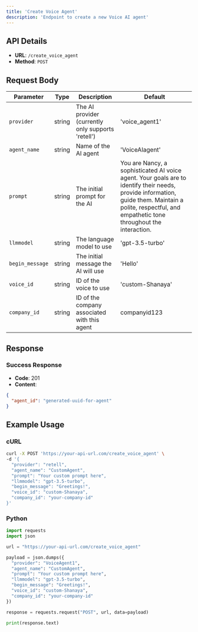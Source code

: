 ```yaml
---
title: 'Create Voice Agent'
description: 'Endpoint to create a new Voice AI agent'
---
```



## API Details

- **URL**: `/create_voice_agent`
- **Method**: `POST`

## Request Body

| Parameter | Type | Description | Default |
|-----------|------|-------------|---------|
| `provider` | string | The AI provider (currently only supports 'retell') | 'voice_agent1' |
| `agent_name` | string | Name of the AI agent | 'VoiceAIagent' |
| `prompt` | string | The initial prompt for the AI | You are Nancy, a sophisticated AI voice agent. Your goals are to identify their needs, provide information, guide them. Maintain a polite, respectful, and empathetic tone throughout the interaction. |
| `llmmodel` | string | The language model to use | 'gpt-3.5-turbo' |
| `begin_message` | string | The initial message the AI will use | 'Hello' |
| `voice_id` | string | ID of the voice to use | 'custom-Shanaya' |
| `company_id` | string | ID of the company associated with this agent | companyid123 |


## Response

### Success Response

- **Code**: 201
- **Content**: 
```json
{
  "agent_id": "generated-uuid-for-agent"
}
```

## Example Usage

### cURL

```bash
curl -X POST 'https://your-api-url.com/create_voice_agent' \
-d '{
  "provider": "retell",
  "agent_name": "CustomAgent",
  "prompt": "Your custom prompt here",
  "llmmodel": "gpt-3.5-turbo",
  "begin_message": "Greetings!",
  "voice_id": "custom-Shanaya",
  "company_id": "your-company-id"
}'
```

### Python

```python
import requests
import json

url = "https://your-api-url.com/create_voice_agent"

payload = json.dumps({
  "provider": "VoiceAgent1",
  "agent_name": "CustomAgent",
  "prompt": "Your custom prompt here",
  "llmmodel": "gpt-3.5-turbo",
  "begin_message": "Greetings!",
  "voice_id": "custom-Shanaya",
  "company_id": "your-company-id"
})

response = requests.request("POST", url, data=payload)

print(response.text)
```
